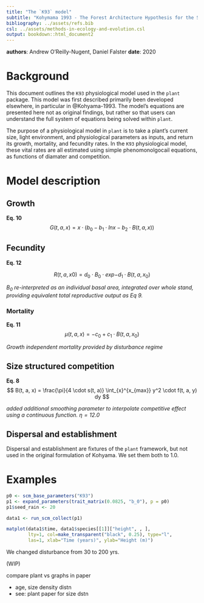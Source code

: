 ```yaml
---
title: "The `K93` model"
subtitle: "Kohymama 1993 - The Forest Architecture Hypothesis for the Stable Coexistence of Species"
bibliography: ../assets/refs.bib
csl: ../assets/methods-in-ecology-and-evolution.csl
output: bookdown::html_document2
---
```


**authors**: Andrew O'Reilly-Nugent, Daniel Falster
**date**: 2020

# Background

This document outlines the `K93` physiological model used in the `plant`
package. This model was first described primarily been developed elsewhere, in particular in
@Kohyama-1993. The model's equations are presented here not as original findings,
but rather so that users can understand the full system of equations being
solved within `plant`.

The purpose of a physiological model in `plant` is to take a plant's
current size, light environment, and physiological parameters as inputs,
and return its growth, mortality, and fecundity rates. In the `K93`
physiological model, these vital rates are all estimated using simple 
phenomonolgocail equations, as functions of diamater and competition.

# Model description

## Growth

**Eq. 10**
$$
G(t, a, x) = x \cdot \Bigg(b_0 - b_1 \cdot ln{x} - b_2 \cdot B(t, a, x)\Bigg)
$$

## Fecundity

**Eq. 12**

$$
R(t, a, x0) = d_0 \cdot B_0 \cdot exp{-d_1 \cdot B(t, a, x_0)}
$$

*$B_0$ re-interpreted as an individual basal area, integrated over whole stand, providing equivalent total reproductive output as Eq 9.*

### Mortality
**Eq. 11**
$$
\mu(t, a, x) = - c_0 + c_1 \cdot B(t, a, x_0)
$$

*Growth independent mortality provided by disturbance regime*

## Size structured competition

**Eq. 8**
$$
B(t, a, x) = \frac{\pi}{4 \cdot s(t, a)} \int_{x}^{x_{max}} y^2 \cdot f(t, a, y) dy
$$

*added additional smoothing parameter to interpolate competitive effect using a continuous function. $\eta = 12.0$*


## Dispersal and establishment

Dispersal and establishment are fixtures of the `plant` framework, but not used in the original formulation of Kohyama. We set them both to $1.0$.

# Examples
```{r]}
p0 <- scm_base_parameters("K93")
p1 <- expand_parameters(trait_matrix(0.0825, "b_0"), p = p0)
p1$seed_rain <- 20

data1 <- run_scm_collect(p1)

matplot(data1$time, data1$species[[1]]["height", , ],
        lty=1, col=make_transparent("black", 0.25), type="l",
        las=1, xlab="Time (years)", ylab="Height (m)")
```

We changed disturbance from 30 to 200 yrs.

(WIP)

compare plant vs graphs in paper

- age, size density distn
- see: plant paper for size dstn
